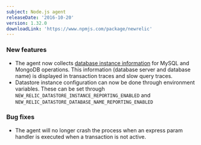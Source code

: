 ```yaml
---
subject: Node.js agent
releaseDate: '2016-10-20'
version: 1.32.0
downloadLink: 'https://www.npmjs.com/package/newrelic'
---
```


### New features

* The agent now collects [database instance information](/docs/agents/nodejs-agent/supported-features/nodejs-instance-level-database-information) for MySQL and MongoDB operations. This information (database server and database name) is displayed in transaction traces and slow query traces.
* Datastore instance configuration can now be done through environment variables. These can be set through `NEW_RELIC_DATASTORE_INSTANCE_REPORTING_ENABLED` and `NEW_RELIC_DATASTORE_DATABASE_NAME_REPORTING_ENABLED`

### Bug fixes

* The agent will no longer crash the process when an express param handler is executed when a transaction is not active.
